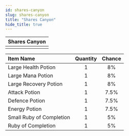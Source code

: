 ```yaml
---
id: shares-canyon
slug: shares-canyon
title: "Shares Canyon"
hide_title: true
---
```



| Shares Canyon |
| :------------: |
| <MapIcon iconId="135"/> |

|Item Name|Quantity|Chance|
|:--|:-:|:-:|
| <ItemIcon iconId="1004" height="32" /> Large Health Potion|1|8%|
| <ItemIcon iconId="1007" height="32" /> Large Mana Potion|1|8%|
| <ItemIcon iconId="1010" height="32" /> Large Recovery Potion|1|8%|
| <ItemIcon iconId="1246" height="32" /> Attack Potion|1|7.5%|
| <ItemIcon iconId="1247" height="32" /> Defence Potion|1|7.5%|
| <ItemIcon iconId="1248" height="32" /> Energy Potion|1|7.5%|
| <ItemIcon iconId="2601" height="32" /> Small Ruby of Completion|1|5%|
| <ItemIcon iconId="2597" height="32" /> Ruby of Completion|1|5%|

